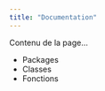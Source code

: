 ```yaml
---
title: "Documentation"
---
```


<p class = "text"> Contenu de la page... </p>

- Packages
- Classes
- Fonctions